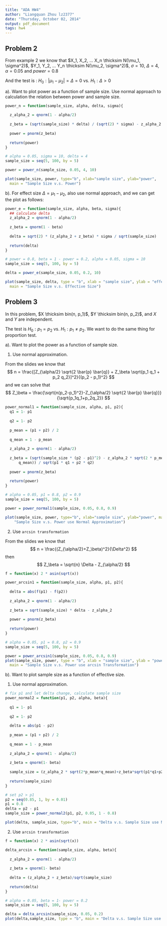 ```yaml
---
title: "ADA HW4"
author: "Liangquan Zhou lz2377"
date: "Thursday, October 02, 2014"
output: pdf_document
tags: hw4
---
```


## Problem 2 
From example 2 we know that $X_1, X_2, ... X_n \thicksim N(\mu_1, \sigma^2)$, $Y_1, Y_2, ... Y_n \thicksim N(\mu_2, \sigma^2)$, $\sigma = 10$, $\Delta= 4$, $\alpha = 0.05$ and $power = 0.8$

And the test is : $H_0: |\mu_1 - \mu_2 |=\Delta =0$ vs. $H_1: \Delta > 0$

a). Want to plot power as a function of sample size. Use normal approach to calculation the relation between power and sample size.

```r
power_n = function(sample_size, alpha, delta, sigma){
  
  z_alpha_2 = qnorm(1 - alpha/2)
  
  z_beta = (sqrt(sample_size) * delta) / (sqrt(2) * sigma) - z_alpha_2
  
  power = pnorm(z_beta)
  
  return(power)
}

# alpha = 0.05, sigma = 10, delta = 4
sample_size = seq(5, 100, by = 5)

power = power_n(sample_size, 0.05, 4, 10)

plot(sample_size, power, type="b", xlab="sample size", ylab="power", 
  main = "Sample Size v.s. Power")
```

b). For effect size $\Delta = \mu_1-\mu_2$, also use normal approach, and we can get the plot as follows:
```r
power_e = function(sample_size, alpha, beta, sigma){
  ## calculate delta
  z_alpha_2 = qnorm(1 - alpha/2)
  
  z_beta = qnorm(1 - beta)
  
  delta = sqrt(2) * (z_alpha_2 + z_beta) * sigma / sqrt(sample_size)
  
  return(delta)
}

# power = 0.8, beta = 1 - power = 0.2, alpha = 0.05, sigma = 10
sample_size = seq(5, 100, by = 5)

delta = power_e(sample_size, 0.05, 0.2, 10)

plot(sample_size, delta, type = "b", xlab = "sample size", ylab = "effective size", 
  main = "Sample Size v.s. Effective Size")
```

## Problem 3 
In this problem, $X \thicksim bin(n, p_1)$, $Y \thicksim bin(n, p_2)$, and $X$ and $Y$ are independent.  

The test is $H_0: p_1=p_2$ vs. $H_1: p_1 \neq p_2$. We want to do the same thing for proportion test. 

a). Want to plot the power as a function of sample size. 

1. Use normal approximation.

From the slides we know that 
$$
n = \frac{[Z_{\alpha/2} \sqrt{2 \bar{p} \bar{q}} + Z_\beta \sqrt{p_1 q_1 + p_2 q_2}]^2}{(p_2 - p_1)^2}
$$
and we can solve that
$$
Z_\beta = \frac{\sqrt{n(p_2-p_1)^2}-Z_{\alpha/2} \sqrt{2 \bar{p} \bar{q}}}{\sqrt{p_1q_1+p_2q_2}}
$$

```r
power_normal1 = function(sample_size, alpha, p1, p2){
  q1 = 1- p1
  
  q2 = 1- p2
  
  p_mean = (p1 + p2) / 2
  
  q_mean = 1 - p_mean
  
  z_alpha_2 = qnorm(1 - alpha/2)
  
  z_beta = (sqrt(sample_size * (p2 - p1)^2) - z_alpha_2 * sqrt(2 * p_mean * 
      q_mean)) / sqrt(p1 * q1 + p2 * q2)
  
  power = pnorm(z_beta)
  
  return(power)
}

# alpha = 0.05, p1 = 0.8, p2 = 0.9
sample_size = seq(5, 100, by = 5)

power = power_normal1(sample_size, 0.05, 0.8, 0.9)

plot(sample_size, power, type="b", xlab="sample size", ylab="power", main = 
    "Sample Size v.s. Power use Normal Approximation")
```

2. Use `arcsin transformation`

From the slides we know that
$$
n = \frac{(Z_{\alpha/2}+Z_\beta)^2}{\Delta^2}
$$
then 
$$
Z_\beta = \sqrt{n} \Delta - Z_{\alpha/2}
$$
```r
f = function(x) 2 * asin(sqrt(x))

power_arcsin1 = function(sample_size, alpha, p1, p2){
  
  delta = abs(f(p1) - f(p2))
  
  z_alpha_2 = qnorm(1 - alpha/2)
  
  z_beta = sqrt(sample_size) * delta - z_alpha_2
  
  power = pnorm(z_beta)
  
  return(power)
}

# alpha = 0.05, p1 = 0.8, p2 = 0.9
sample_size = seq(5, 100, by = 5)

power = power_arcsin1(sample_size, 0.05, 0.8, 0.9)
plot(sample_size, power, type = "b", xlab = "sample size", ylab = "power", 
  main = "Sample Size v.s. Power use arcsin Transformation")
```


b). Want to plot sample size as a function of effective size.

1. Use normal approximation.
```r
# fix p1 and let delta change, calculate sample size
power_normal2 = function(p1, p2, alpha, beta){
  
  q1 = 1- p1
  
  q2 = 1- p2
  
  delta = abs(p1 - p2)
  
  p_mean = (p1 + p2) / 2
  
  q_mean = 1 - p_mean
  
  z_alpha_2 = qnorm(1 - alpha/2)
  
  z_beta = qnorm(1- beta)
  
  sample_size = (z_alpha_2 * sqrt(2*p_mean*q_mean)+z_beta*sqrt(p1*q1+p2*q2))^2/(p2-p1)^2
  
  return(sample_size)
}

# set p2 > p1
p2 = seq(0.85, 1, by = 0.01)
p1 = 0.8
delta = p2 - p1
sample_size = power_normal2(p1, p2, 0.05, 1 - 0.8)

plot(delta, sample_size, type="b", main = "Delta v.s. Sample Size use Normal Approximation")
```

2. Use `arcsin transformation` 
```r
f = function(x) 2 * asin(sqrt(x))

delta_arcsin = function(sample_size, alpha, beta){
  
  z_alpha_2 = qnorm(1 - alpha/2)
  
  z_beta = qnorm(1- beta)
  
  delta = (z_alpha_2 + z_beta)/sqrt(sample_size)
  
  return(delta)
}

# alpha = 0.05, beta = 1- power = 0.2
sample_size = seq(5, 100, by = 5)

delta = delta_arcsin(sample_size, 0.05, 0.2)
plot(delta,sample_size, type = "b", main = "Delta v.s. Sample Size use arcsin Transformation")
```
